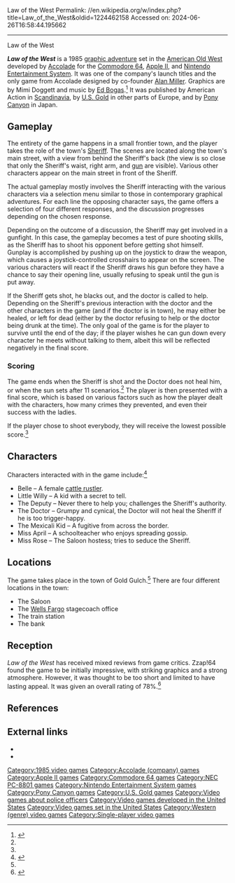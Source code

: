 Law of the West
Permalink: //en.wikipedia.org/w/index.php?title=Law_of_the_West&oldid=1224462158
Accessed on: 2024-06-26T16:58:44.195662



------
Law of the West
{{short description|1985 video game}}
{{for|the films|Law of the West (1932 film)|Law of the West (1949 film)}}
{{Infobox video game
| title = Law of the West
| image = Law of the West cover.jpg
| developer = [[Accolade (company)|Accolade]]
| publisher = {{vgrelease|NA|Accolade|EU|[[U.S. Gold]]|JP|[[Pony Canyon]]}}American Action <small>(Scandinavia)</small><ref>http://www.stonan.com/dok/C-rapport1-86.pdf {{Bare URL PDF|date=March 2022}}</ref>
| designer = [[Alan Miller (game designer)|Alan Miller]]
| composer = [[Ed Bogas]]
| engine = 
| released = {{vgrelease|NA/EU|[[1985 in video gaming|1985]] (C64)|NA|[[1986 in video gaming|1986]] (Apple II)|JP|[[1987 in video gaming|1987]] (NES, PC-88)}}
| genre = [[Adventure game|Adventure]]
| modes = [[Single-player video game|Single-player]]
| platforms = [[Commodore 64]], [[Apple II]], [[Nintendo Entertainment System|Famicom]], [[PC-88]]
}}

'''''Law of the West''''' is a 1985 [[graphic adventure]] set in the [[American Old West]] developed by [[Accolade (company)|Accolade]] for the [[Commodore 64]], [[Apple II]], and [[Nintendo Entertainment System]]. It was one of the company's launch titles and the only game from Accolade designed by co-founder [[Alan Miller (game designer)|Alan Miller]]. Graphics are by Mimi Doggett and music by [[Ed Bogas]].<ref>{{cite web|url=http://www.lemon64.com/games/details.php?ID=1495|title=Law of the West – Commodore 64 Game / C64 Games, C64 reviews, downloads & SID tunes|website=www.lemon64.com|accessdate=14 May 2018}}</ref> It was published by American Action in [[Scandinavia]], by [[U.S. Gold]] in other parts of Europe, and by [[Pony Canyon]] in Japan.

==Gameplay==

The entirety of the game happens in a small frontier town, and the player takes the role of the town's [[Sheriff]]. The scenes are located along the town's main street, with a view from behind the Sheriff's back (the view is so close that only the Sheriff's waist, right arm, and [[firearm|gun]] are visible). Various other characters appear on the main street in front of the Sheriff.

The actual gameplay mostly involves the Sheriff interacting with the various characters via a selection menu similar to those in contemporary graphical adventures. For each line the opposing character says, the game offers a selection of four different responses, and the discussion progresses depending on the chosen response.

Depending on the outcome of a discussion, the Sheriff may get involved in a gunfight. In this case, the gameplay becomes a test of pure shooting skills, as the Sheriff has to shoot his opponent before getting shot himself. Gunplay is accomplished by pushing up on the joystick to draw the weapon, which causes a joystick-controlled crosshairs to appear on the screen. The various characters will react if the Sheriff draws his gun before they have a chance to say their opening line, usually refusing to speak until the gun is put away.

If the Sheriff gets shot, he blacks out, and the doctor is called to help. Depending on the Sheriff's previous interaction with the doctor and the other characters in the game (and if the doctor is in town), he may either be healed, or left for dead (either by the doctor refusing to help or the doctor being drunk at the time). The only goal of the game is for the player to survive until the end of the day; if the player wishes he can gun down every character he meets without talking to them, albeit this will be reflected negatively in the final score.

===Scoring===
The game ends when the Sheriff is shot and the Doctor does not heal him, or when the sun sets after 11 scenarios.<ref name="Law of the West Overview" /> The player is then presented with a final score, which is based on various factors such as how the player dealt with the characters, how many crimes they prevented, and even their success with the ladies.

If the player chose to shoot everybody, they will receive the lowest possible score.<ref name="Law of the West Overview" />

==Characters==
Characters interacted with in the game include:<ref name="Law of the West Overview">{{cite web|url=http://www.rarityguide.com/articles/articles/45/1/You-the-Sheriff-of-this-stinkin-town/Page1.html|title=You the Sheriff of this stinkin' town?|website=www.rarityguide.com|accessdate=14 May 2018}}</ref>

*Belle – A female [[Cattle rustling|cattle rustler]].
*Little Willy – A kid with a secret to tell.
*The Deputy – Never there to help you; challenges the Sheriff's authority.
*The Doctor – Grumpy and cynical, the Doctor will not heal the Sheriff if he is too trigger-happy.
*The Mexicali Kid – A fugitive from across the border.
*Miss April – A schoolteacher who enjoys spreading gossip.
*Miss Rose – The Saloon hostess; tries to seduce the Sheriff.

==Locations==
The game takes place in the town of Gold Gulch.<ref name="Law of the West Overview" /> There are four different locations in the town:

*The Saloon
*The [[Wells Fargo]] stagecoach office
*The train station
*The bank

==Reception==
''Law of the West'' has received mixed reviews from game critics. Zzap!64 found the game to be initially impressive, with striking graphics and a strong atmosphere. However, it was thought to be too short and limited to have lasting appeal. It was given an overall rating of 78%.<ref>{{cite web|url=http://www.zzap64.co.uk/cgi-bin/displaypage.pl?issue=012&amp;page=022&amp;thumbstart=0&amp;magazine=zzap&amp;check=1|title=ZZAP Test!: Law of the West|website=www.zzap64.co.uk|accessdate=14 May 2018}}</ref>

==References==
{{reflist}}

==External links==
*{{moby game|/law-of-the-west}}
*{{Lemon64 game|id=1495}}

[[Category:1985 video games]]
[[Category:Accolade (company) games]]
[[Category:Apple II games]]
[[Category:Commodore 64 games]]
[[Category:NEC PC-8801 games]]
[[Category:Nintendo Entertainment System games]]
[[Category:Pony Canyon games]]
[[Category:U.S. Gold games]]
[[Category:Video games about police officers]]
[[Category:Video games developed in the United States]]
[[Category:Video games set in the United States]]
[[Category:Western (genre) video games]]
[[Category:Single-player video games]]